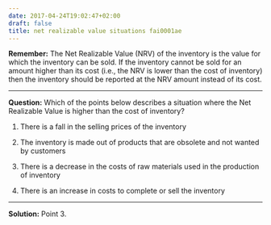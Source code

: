 ```yaml
---
date: 2017-04-24T19:02:47+02:00
draft: false
title: net realizable value situations fai0001ae
---
```


**Remember:**
The Net Realizable Value (NRV) of the inventory is the value for which the inventory can be sold. If the inventory cannot be sold for an amount higher than its cost (i.e., the NRV is lower than the cost of inventory) then the inventory should be reported at the NRV amount instead of its cost.

***

**Question:**
Which of the points below describes a situation where the Net Realizable Value is higher than the cost of inventory?

1. There is a fall in the selling prices of the inventory

2. The inventory is made out of products that are obsolete and not wanted by customers

3. There is a decrease in the costs of raw materials used in the production of inventory

4. There is an increase in costs to complete or sell the inventory

***

**Solution:**
Point 3.